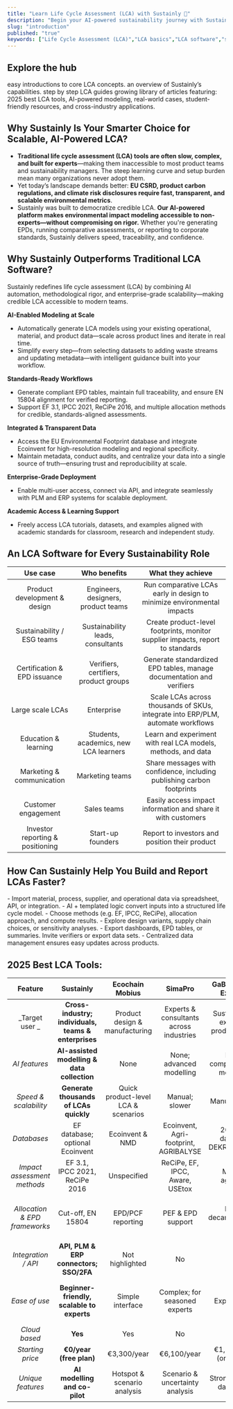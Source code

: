 ```yaml
---
title: "Learn Life Cycle Assessment (LCA) with Sustainly 📘"
description: "Begin your AI-powered sustainability journey with Sustainly’s Learning Hub—navigate through LCA step-by-step tutorials, features, and industry insights designed for product teams, students, and ESG professionals."
slug: "introduction"
published: "true"
keywords: ["Life Cycle Assessment (LCA)","LCA basics","LCA software","sustainability learning"]
---
```


## Explore the hub

<Card title="LCA Introduction" icon="sparkles" color="#ffffff" horizontal href="https://learn.sustainly.ai/2.LCA-Guideline/introduction">
  easy introductions to core LCA concepts.
</Card>

<Card title="Features" icon="fire" color="#ffffff" horizontal href="https://learn.sustainly.ai/3.Features/Features">
  an overview of Sustainly’s capabilities.
</Card>

<Card title="Tutorials" icon="lightbulb" color="#ffffff" horizontal href="https://learn.sustainly.ai/4.Tutorials/3.simple-example">
  step by step LCA guides
</Card>

<Card title="Articles" icon="book" color="#ffffff" horizontal href="https://learn.sustainly.ai/5.Articles/Landing_Page">
  growing library of articles featuring: 2025 best LCA tools, AI-powered modeling, real-world cases, student-friendly resources, and cross-industry applications.
</Card>

## Why Sustainly Is Your Smarter Choice for Scalable, AI-Powered LCA?

- **Traditional life cycle assessment (LCA) tools are often slow, complex, and built for experts**—making them inaccessible to most product teams and sustainability managers. The steep learning curve and setup burden mean many organizations never adopt them.
- Yet today’s landscape demands better: **EU CSRD, product carbon regulations, and climate risk disclosures require fast, transparent, and scalable environmental metrics**.
- Sustainly was built to democratize credible LCA. **Our AI-powered platform makes environmental impact modeling accessible to non-experts—without compromising on rigor.** Whether you're generating EPDs, running comparative assessments, or reporting to corporate standards, Sustainly delivers speed, traceability, and confidence.

## Why Sustainly Outperforms Traditional LCA Software?

Sustainly redefines life cycle assessment (LCA) by combining AI automation, methodological rigor, and enterprise-grade scalability—making credible LCA accessible to modern teams.

<Icon icon="head-side-gear" iconType="regular" size={19} /> **AI-Enabled Modeling at Scale**

- Automatically generate LCA models using your existing operational, material, and product data—scale across product lines and iterate in real time.
- Simplify every step—from selecting datasets to adding waste streams and updating metadata—with intelligent guidance built into your workflow.

<Icon icon="ruler-combined" size={20} /> **Standards-Ready Workflows**

- Generate compliant EPD tables, maintain full traceability, and ensure EN 15804 alignment for verified reporting.
- Support EF 3.1, IPCC 2021, ReCiPe 2016, and multiple allocation methods for credible, standards-aligned assessments.

<Icon icon="database" size={20} /> **Integrated & Transparent Data**

- Access the EU Environmental Footprint database and integrate Ecoinvent for high-resolution modeling and regional specificity.
- Maintain metadata, conduct audits, and centralize your data into a single source of truth—ensuring trust and reproducibility at scale.

<Icon icon="building-user" size={20} /> **Enterprise-Grade Deployment**

- Enable multi-user access, connect via API, and integrate seamlessly with PLM and ERP systems for scalable deployment.

<Icon icon="school-circle-check" size={20} /> **Academic Access & Learning Support**

- Freely access LCA tutorials, datasets, and examples aligned with academic standards for classroom, research and independent study.

## **An LCA Software for Every Sustainability Role**

| Use case                         | Who benefits                          | What they achieve                                                               |
| :------------------------------: | :-----------------------------------: | :-----------------------------------------------------------------------------: |
| Product development & design     | Engineers, designers, product teams   | Run comparative LCAs early in design to minimize environmental impacts          |
| Sustainability / ESG teams       | Sustainability leads, consultants     | Create product-level footprints, monitor supplier impacts, report to standards  |
| Certification & EPD issuance     | Verifiers, certifiers, product groups | Generate standardized EPD tables, manage documentation and verifiers            |
| Large scale LCAs                 | Enterprise                            | Scale LCAs across thousands of SKUs, integrate into ERP/PLM, automate workflows |
| Education & learning             | Students, academics, new LCA learners | Learn and experiment with real LCA models, methods, and data                    |
| Marketing & communication        | Marketing teams                       | Share messages with confidence, including publishing carbon footprints          |
| Customer engagement              | Sales teams                           | Easily access impact information and share it with customers                    |
| Investor reporting & positioning | Start-up founders                     | Report to investors and position their product                                  |

## **How Can Sustainly Help You Build and Report LCAs Faster?**

<Steps>
  <Step title="Data Ingestion">
    - Import material, process, supplier, and operational data via spreadsheet, API, or integration.
  </Step>
  <Step title="Model Generation">
    - AI + templated logic convert inputs into a structured life cycle model.
  </Step>
  <Step title="Impact Calculation">
    - Choose methods (e.g. EF, IPCC, ReCiPe), allocation approach, and compute results.
  </Step>
  <Step title="Iterate & Compare">
    - Explore design variants, supply chain choices, or sensitivity analyses.
  </Step>
  <Step title="Reporting & Communication">
    - Export dashboards, EPD tables, or summaries. Invite verifiers or export data sets.
  </Step>
  <Step title="Maintenance">
    - Centralized data management ensures easy updates across products.
  </Step>
</Steps>

## **2025 Best LCA Tools:**

| Feature                       | **Sustainly**                                        | Ecochain Mobius                     | SimaPro                                 | GaBi (LCA for Experts)                 | Earthster                                  | One Click LCA                                 |
| :---------------------------: | :--------------------------------------------------: | :---------------------------------: | :-------------------------------------: | :------------------------------------: | :----------------------------------------: | :-------------------------------------------: |
| _Target user _                | **Cross-industry; individuals, teams & enterprises** | Product design & manufacturing      | Experts & consultants across industries | Sustainability experts & product teams | All products; supply chain & manufacturing | Construction & infrastructure professionals   |
| _AI features_                 | **AI-assisted modelling & data collection**          | None                                | None; advanced modelling                | None; comprehensive modelling          | No AI; real-time & parameter-based LCA     | AI mapping & data integration                 |
| _Speed & scalability_         | **Generate thousands of LCAs quickly**               | Quick product-level LCA & scenarios | Manual; slower                          | Manual; slower                         | Fast & scalable                            | Generate design scenarios quickly             |
| _Databases_                   | EF database; optional Ecoinvent                      | Ecoinvent & NMD                     | Ecoinvent, Agri-footprint, AGRIBALYSE   | 20,000+ datasets; DEKRA-verified       | Ecoinvent, USEEIO, user-shared             | Ecoinvent, EPDs, more                         |
| _Impact assessment methods_   | EF 3.1, IPCC 2021, ReCiPe 2016                       | Unspecified                         | ReCiPe, EF, IPCC, Aware, USEtox         | Method agnostic                        | ReCiPe 2016, EF 3.1, TRACI, IPCC 2021      | EN15804                                       |
| _Allocation & EPD frameworks_ | Cut-off, EN 15804                                    | EPD/PCF reporting                   | PEF & EPD support                       | EPD & decarbonization tools            | ISO compliance; simulations                | 80+ certification compliance; automated EPD   |
| _Integration / API_           | **API, PLM & ERP connectors; SSO/2FA**               | Not highlighted                     | No                                      | No                                     | API integration & no-code uploads          | BIM & tool integrations                       |
| _Ease of use_                 | **Beginner-friendly, scalable to experts**           | Simple interface                    | Complex; for seasoned experts           | Expert users                           | User-friendly; intuitive                   | For experienced practitioners in construction |
| _Cloud based_                 | **Yes**                                              | Yes                                 | No                                      | No                                     | Yes                                        | Yes                                           |
| _Starting price_              | **€0/year (free plan)**                              | €3,300/year                         | €6,100/year                             | €1,500/year (one-time)                 | €2,880/year                                | On request                                    |
| _Unique features_             | **AI modelling and co-pilot**                        | Hotspot & scenario analysis         | Scenario & uncertainty analysis         | Strong industry databases              | Supplier/BOM uploads; collaborative        | AI verifies & suggests improvements           |
